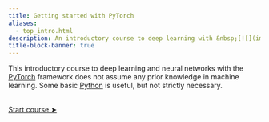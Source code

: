 ```yaml
---
title: Getting started with PyTorch
aliases:
  - top_intro.html
description: An introductory course to deep learning with &nbsp;[![](img/pytorch_logo.svg){width="1.1em" fig-alt="noshadow"}](https://pytorch.org/)
title-block-banner: true
---
```


:::{.topdef}

This introductory course to deep learning and neural networks with the [PyTorch](https://pytorch.org/) framework does not assume any prior knowledge in machine learning. Some basic [Python](https://www.python.org/) is useful, but not strictly necessary.

:::

<br>
[[Start course ➤](pt_intro.qmd)]{.topinline}

